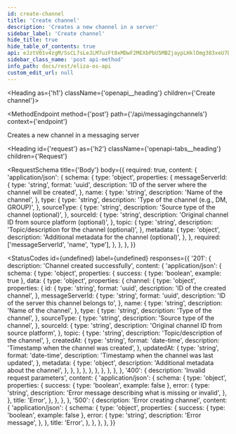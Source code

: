 ```yaml
---
id: create-channel
title: 'Create channel'
description: 'Creates a new channel in a server'
sidebar_label: 'Create channel'
hide_title: true
hide_table_of_contents: true
api: eJztV01v4zgM/SsCL7sLeJLM7uzFt8xMDwF2MEXbPbU5MBZjaypLHklOmg383xeU7Dpo0ja7GPQ0RoD4g6RIPpJ62kPA0kN+CzV5jyV5yABLMsHDMgNJvnCqCcoayOGajPQCRS8qghVoRJQWaKRwVJDaEIs48o01niAD25BDtrCQkIMnI78kfcigQYc1BXLswh4M1gR5Wn8hIQPFyzYYKsjA0fdWOZKQB9dSBr6oqEbI9xB2Dav54JQpIYO1dTUGyKFtlYTuaRiLz8KuRagouQ7dMhknHz5auWOLT9cqrAksmu8Bm0arIgY0/ebZ4P7YFbv6RkXgAB2HHxT5KEdGkuM8HDv9nI9Jh6Nw1tb
sidebar_class_name: 'post api-method'
info_path: docs/rest/eliza-os-api
custom_edit_url: null
---
```



<Heading as={'h1'} className={'openapi__heading'} children={'Create channel'}></Heading>

<MethodEndpoint
  method={'post'}
  path={'/api/messagingchannels'}
  context={'endpoint'}
></MethodEndpoint>

Creates a new channel in a messaging server

<Heading
  id={'request'}
  as={'h2'}
  className={'openapi-tabs__heading'}
  children={'Request'}
></Heading>

<RequestSchema
  title={'Body'}
  body={{
    required: true,
    content: {
      'application/json': {
        schema: {
          type: 'object',
          properties: {
            messageServerId: {
              type: 'string',
              format: 'uuid',
              description: 'ID of the server where the channel will be created',
            },
            name: {
              type: 'string',
              description: 'Name of the channel',
            },
            type: {
              type: 'string',
              description: 'Type of the channel (e.g., DM, GROUP)',
            },
            sourceType: {
              type: 'string',
              description: 'Source type of the channel (optional)',
            },
            sourceId: {
              type: 'string',
              description: 'Original channel ID from source platform (optional)',
            },
            topic: {
              type: 'string',
              description: 'Topic/description for the channel (optional)',
            },
            metadata: {
              type: 'object',
              description: 'Additional metadata for the channel (optional)',
            },
          },
          required: ['messageServerId', 'name', 'type'],
        },
      },
    },
  }}
></RequestSchema>

<StatusCodes
  id={undefined}
  label={undefined}
  responses={{
    '201': {
      description: 'Channel created successfully',
      content: {
        'application/json': {
          schema: {
            type: 'object',
            properties: {
              success: { type: 'boolean', example: true },
              data: {
                type: 'object',
                properties: {
                  channel: {
                    type: 'object',
                    properties: {
                      id: {
                        type: 'string',
                        format: 'uuid',
                        description: 'ID of the created channel',
                      },
                      messageServerId: {
                        type: 'string',
                        format: 'uuid',
                        description: 'ID of the server this channel belongs to',
                      },
                      name: {
                        type: 'string',
                        description: 'Name of the channel',
                      },
                      type: {
                        type: 'string',
                        description: 'Type of the channel',
                      },
                      sourceType: {
                        type: 'string',
                        description: 'Source type of the channel',
                      },
                      sourceId: {
                        type: 'string',
                        description: 'Original channel ID from source platform',
                      },
                      topic: {
                        type: 'string',
                        description: 'Topic/description of the channel',
                      },
                      createdAt: {
                        type: 'string',
                        format: 'date-time',
                        description: 'Timestamp when the channel was created',
                      },
                      updatedAt: {
                        type: 'string',
                        format: 'date-time',
                        description: 'Timestamp when the channel was last updated',
                      },
                      metadata: {
                        type: 'object',
                        description: 'Additional metadata about the channel',
                      },
                    },
                  },
                },
              },
            },
          },
        },
      },
    },
    '400': {
      description: 'Invalid request parameters',
      content: {
        'application/json': {
          schema: {
            type: 'object',
            properties: {
              success: { type: 'boolean', example: false },
              error: {
                type: 'string',
                description: 'Error message describing what is missing or invalid',
              },
            },
            title: 'Error',
          },
        },
      },
    },
    '500': {
      description: 'Error creating channel',
      content: {
        'application/json': {
          schema: {
            type: 'object',
            properties: {
              success: { type: 'boolean', example: false },
              error: {
                type: 'string',
                description: 'Error message',
              },
            },
            title: 'Error',
          },
        },
      },
    },
  }}
></StatusCodes>

